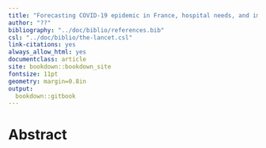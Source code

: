 ```yaml
---
title: "Forecasting COVID-19 epidemic in France, hospital needs, and impact of control measures: a modelling study by Dr. Pascal Crépey."
author: "??"
bibliography: "../doc/biblio/references.bib"
csl: "../doc/biblio/the-lancet.csl"
link-citations: yes
always_allow_html: yes
documentclass: article
site: bookdown::bookdown_site
fontsize: 11pt
geometry: margin=0.8in
output:
  bookdown::gitbook
---
```


# Abstract
